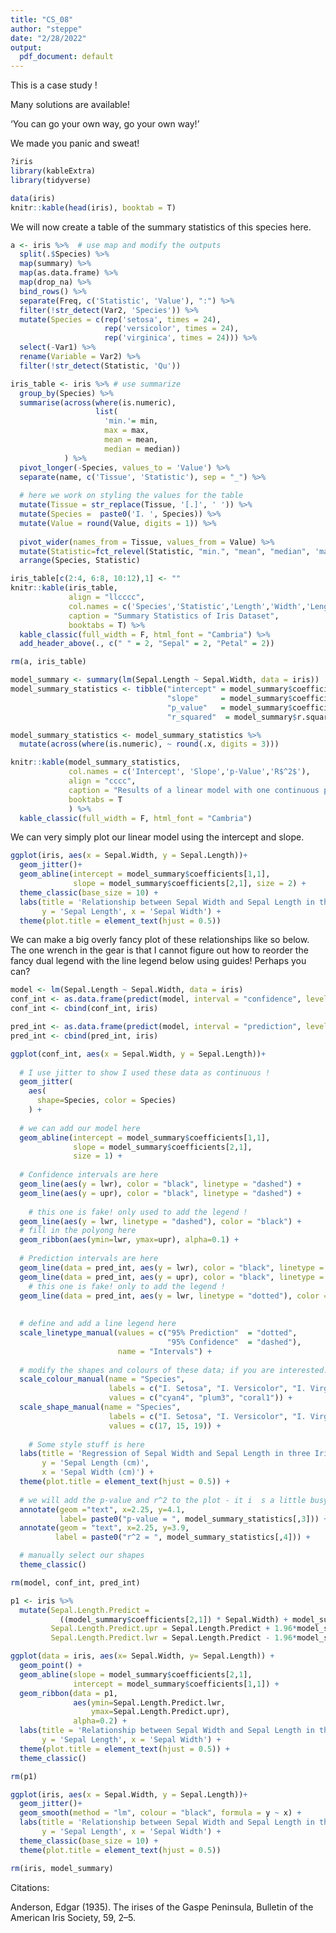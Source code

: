 ```yaml
---
title: "CS_08"
author: "steppe"
date: "2/28/2022"
output:
  pdf_document: default
---
```


This is a case study !
  
Many solutions are available!

'You can go your own way, go your own way!'

We made you panic and sweat!


```r
?iris
library(kableExtra)
library(tidyverse)
```

```r
data(iris)
knitr::kable(head(iris), booktab = T)
```

We will now create a table of the summary statistics of this species here. 

```r

a <- iris %>%  # use map and modify the outputs
  split(.$Species) %>% 
  map(summary) %>% 
  map(as.data.frame) %>% 
  map(drop_na) %>% 
  bind_rows() %>% 
  separate(Freq, c('Statistic', 'Value'), ":") %>% 
  filter(!str_detect(Var2, 'Species')) %>% 
  mutate(Species = c(rep('setosa', times = 24), 
                     rep('versicolor', times = 24), 
                     rep('virginica', times = 24))) %>% 
  select(-Var1) %>% 
  rename(Variable = Var2) %>% 
  filter(!str_detect(Statistic, 'Qu'))

iris_table <- iris %>% # use summarize
  group_by(Species) %>% 
  summarise(across(where(is.numeric), 
                   list(
                     'min.'= min,
                     max = max, 
                     mean = mean,
                     median = median))
            ) %>% 
  pivot_longer(-Species, values_to = 'Value') %>% 
  separate(name, c('Tissue', 'Statistic'), sep = "_") %>% 
  
  # here we work on styling the values for the table
  mutate(Tissue = str_replace(Tissue, '[.]', ' ')) %>% 
  mutate(Species =  paste0('I. ', Species)) %>% 
  mutate(Value = round(Value, digits = 1)) %>% 
  
  pivot_wider(names_from = Tissue, values_from = Value) %>% 
  mutate(Statistic=fct_relevel(Statistic, "min.", "mean", "median", 'max')) %>% 
  arrange(Species, Statistic)

iris_table[c(2:4, 6:8, 10:12),1] <- ""
knitr::kable(iris_table, 
             align = "llcccc", 
             col.names = c('Species','Statistic','Length','Width','Length','Width'), 
             caption = "Summary Statistics of Iris Dataset", 
             booktabs = T) %>% 
  kable_classic(full_width = F, html_font = "Cambria") %>% 
  add_header_above(., c(" " = 2, "Sepal" = 2, "Petal" = 2))  

rm(a, iris_table)
```



```r
model_summary <- summary(lm(Sepal.Length ~ Sepal.Width, data = iris))
model_summary_statistics <- tibble("intercept" = model_summary$coefficients[1,1],
                                   "slope"     = model_summary$coefficients[2,1],
                                   "p_value"   = model_summary$coefficients[2,4],
                                   "r_squared"  = model_summary$r.squared)    

model_summary_statistics <- model_summary_statistics %>% 
  mutate(across(where(is.numeric), ~ round(.x, digits = 3))) 

knitr::kable(model_summary_statistics, 
             col.names = c('Intercept', 'Slope','p-Value','R$^2$'),
             align = "cccc",
             caption = "Results of a linear model with one continuous predictor (Sepal Length) and response (Sepal Width) displays an insignifcant negative relationship",
             booktabs = T
             ) %>% 
  kable_classic(full_width = F, html_font = "Cambria")

```

We can very simply plot our linear model using the intercept and slope. 

```r

ggplot(iris, aes(x = Sepal.Width, y = Sepal.Length))+
  geom_jitter()+
  geom_abline(intercept = model_summary$coefficients[1,1], 
              slope = model_summary$coefficients[2,1], size = 2) +
  theme_classic(base_size = 10) +
  labs(title = 'Relationship between Sepal Width and Sepal Length in three Species of Iris',
       y = 'Sepal Length', x = 'Sepal Width') +
  theme(plot.title = element_text(hjust = 0.5))
```


We can make a big overly fancy plot of these relationships like so below. The one wrench in the gear is that I cannot figure out how to reorder the fancy dual legend with the line legend below using guides! Perhaps you can?

```r
model <- lm(Sepal.Length ~ Sepal.Width, data = iris)
conf_int <- as.data.frame(predict(model, interval = "confidence", level = 0.95))
conf_int <- cbind(conf_int, iris)

pred_int <- as.data.frame(predict(model, interval = "prediction", level = 0.95))
pred_int <- cbind(pred_int, iris)

ggplot(conf_int, aes(x = Sepal.Width, y = Sepal.Length))+
  
  # I use jitter to show I used these data as continuous ! 
  geom_jitter(
    aes(
      shape=Species, color = Species)
    ) +
  
  # we can add our model here
  geom_abline(intercept = model_summary$coefficients[1,1], 
              slope = model_summary$coefficients[2,1], 
              size = 1) +
  
  # Confidence intervals are here
  geom_line(aes(y = lwr), color = "black", linetype = "dashed") +
  geom_line(aes(y = upr), color = "black", linetype = "dashed") +
  
    # this one is fake! only used to add the legend !
  geom_line(aes(y = lwr, linetype = "dashed"), color = "black") +
  # fill in the polyong here
  geom_ribbon(aes(ymin=lwr, ymax=upr), alpha=0.1) +
  
  # Prediction intervals are here
  geom_line(data = pred_int, aes(y = lwr), color = "black", linetype = "dotted") +
  geom_line(data = pred_int, aes(y = upr), color = "black", linetype = "dotted") +
    # this one is fake! only to add the legend ! 
  geom_line(data = pred_int, aes(y = lwr, linetype = "dotted"), color = "black") +
  
  
  # define and add a line legend here
  scale_linetype_manual(values = c("95% Prediction"  = "dotted", 
                                   "95% Confidence"  = "dashed"),
                        name = "Intervals") +
  
  # modify the shapes and colours of these data; if you are interested. 
  scale_colour_manual(name = "Species",
                      labels = c("I. Setosa", "I. Versicolor", "I. Virginica"),
                      values = c("cyan4", "plum3", "coral1")) +   
  scale_shape_manual(name = "Species",
                      labels = c("I. Setosa", "I. Versicolor", "I. Virginica"),
                      values = c(17, 15, 19)) +
  
    # Some style stuff is here
  labs(title = 'Regression of Sepal Width and Sepal Length in three Iris Species',
       y = 'Sepal Length (cm)', 
       x = 'Sepal Width (cm)') +
  theme(plot.title = element_text(hjust = 0.5)) +
  
  # we will add the p-value and r^2 to the plot - it i  s a little busy for my liking !
  annotate(geom ="text", x=2.25, y=4.1, 
           label= paste0("p-value = ", model_summary_statistics[,3])) +
  annotate(geom = "text", x=2.25, y=3.9, 
          label = paste0("r^2 = ", model_summary_statistics[,4])) +

  # manually select our shapes
  theme_classic()

rm(model, conf_int, pred_int)
```


```r

p1 <- iris %>% 
  mutate(Sepal.Length.Predict = 
           ((model_summary$coefficients[2,1]) * Sepal.Width) + model_summary$coefficients[1,1],
         Sepal.Length.Predict.upr = Sepal.Length.Predict + 1.96*model_summary$sigma, 
         Sepal.Length.Predict.lwr = Sepal.Length.Predict - 1.96*model_summary$sigma)

ggplot(data = iris, aes(x= Sepal.Width, y= Sepal.Length)) + 
  geom_point() +
  geom_abline(slope = model_summary$coefficients[2,1],
              intercept = model_summary$coefficients[1,1]) + 
  geom_ribbon(data = p1, 
              aes(ymin=Sepal.Length.Predict.lwr,
                  ymax=Sepal.Length.Predict.upr), 
              alpha=0.2) + 
  labs(title = 'Relationship between Sepal Width and Sepal Length in three Iris Species',
       y = 'Sepal Length', x = 'Sepal Width') +
  theme(plot.title = element_text(hjust = 0.5)) +
  theme_classic()

rm(p1)
```


```r
ggplot(iris, aes(x = Sepal.Width, y = Sepal.Length))+
  geom_jitter()+
  geom_smooth(method = "lm", colour = "black", formula = y ~ x) +
  labs(title = 'Relationship between Sepal Width and Sepal Length in three Iris Species',
       y = 'Sepal Length', x = 'Sepal Width') +
  theme_classic(base_size = 10) +
  theme(plot.title = element_text(hjust = 0.5))
```


```r
rm(iris, model_summary)
```

Citations:

Anderson, Edgar (1935). The irises of the Gaspe Peninsula, Bulletin of the American Iris Society, 59, 2–5.
